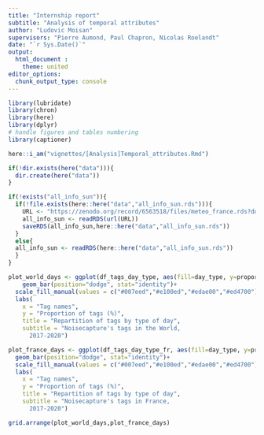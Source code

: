 ```yaml
---
title: "Internship report"
subtitle: "Analysis of temporal attributes"
author: "Ludovic Moisan"
supervisors: "Pierre Aumond, Paul Chapron, Nicolas Roelandt"
date: "`r Sys.Date()`"
output: 
  html_document :
    theme: united
editor_options: 
  chunk_output_type: console
---
```


```r

library(lubridate)
library(chron)
library(here)
library(dplyr)
# handle figures and tables numbering
library(captioner)

```

```r

here::i_am("vignettes/[Analysis]Temporal_attributes.Rmd")

if(!dir.exists(here("data"))){
  dir.create(here("data"))
}

if(!exists("all_info_sun")){
  if(!file.exists(here::here("data","all_info_sun.rds"))){
    URL <- "https://zenodo.org/record/6563518/files/meteo_france.rds?download=1"
    all_info_sun <- readRDS(url(URL))
    saveRDS(all_info_sun,here::here("data","all_info_sun.rds"))
  }
  else{
  all_info_sun <- readRDS(here::here("data","all_info_sun.rds"))
  }
}

```

```r

plot_world_days <- ggplot(df_tags_day_type, aes(fill=day_type, y=proportion, x=tag)) + 
    geom_bar(position="dodge", stat="identity")+ 
  scale_fill_manual(values = c("#007eed","#e100ed","#edae00","#ed4700"))+
  labs(
    x = "Tag names",
    y = "Proportion of tags (%)",
    title = "Repartition of tags by type of day",
    subtitle = "Noisecapture's tags in the World,
      2017-2020")

plot_france_days <- ggplot(df_tags_day_type_fr, aes(fill=day_type, y=proportion, x=tag)) + 
  geom_bar(position="dodge", stat="identity")+ 
  scale_fill_manual(values = c("#007eed","#e100ed","#edae00","#ed4700"))+
  labs(
    x = "Tag names",
    y = "Proportion of tags (%)",
    title = "Repartition of tags by type of day",
    subtitle = "Noisecapture's tags in France,
      2017-2020")

grid.arrange(plot_world_days,plot_france_days)

```